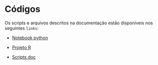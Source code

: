 # Códigos {.cap7}

Os scripts e arquivos descritos na documentação estão disponíveis nos seguintes `links`:

-   [Notebook python](https://github.com/agenda2030rafa/rafa_documentacao/blob/main/codigos_rafa_2030/notebook_python/notebook_python.ipynb)

-   [Projeto R](https://github.com/agenda2030rafa/rafa_documentacao/tree/main/codigos_rafa_2030/projeto_R)

-   [Scripts doc](https://github.com/agenda2030rafa/rafa_documentacao/tree/main/codigos_rafa_2030/scripts_doc)
